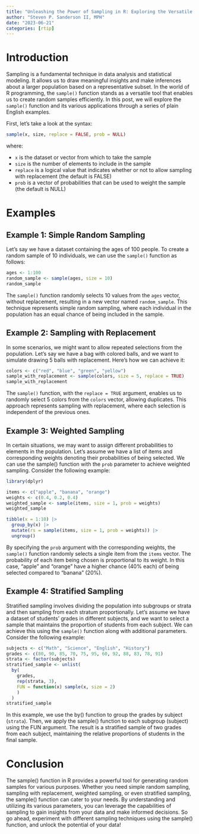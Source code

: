 ```yaml
---
title: "Unleashing the Power of Sampling in R: Exploring the Versatile sample() Function"
author: "Steven P. Sanderson II, MPH"
date: "2023-06-21"
categories: [rtip]
---
```


# Introduction

Sampling is a fundamental technique in data analysis and statistical modeling. It allows us to draw meaningful insights and make inferences about a larger population based on a representative subset. In the world of R programming, the `sample()` function stands as a versatile tool that enables us to create random samples efficiently. In this post, we will explore the `sample()` function and its various applications through a series of plain English examples.

First, let's take a look at the syntax:

```R
sample(x, size, replace = FALSE, prob = NULL)
```

where:

*    `x` is the dataset or vector from which to take the sample
*    `size` is the number of elements to include in the sample
*    `replace` is a logical value that indicates whether or not to allow sampling with replacement (the default is FALSE)
*    `prob` is a vector of probabilities that can be used to weight the sample (the default is NULL)

# Examples
## Example 1: Simple Random Sampling

Let's say we have a dataset containing the ages of 100 people. To create a random sample of 10 individuals, we can use the `sample()` function as follows:

```r
ages <- 1:100
random_sample <- sample(ages, size = 10)
random_sample
```

The `sample()` function randomly selects 10 values from the `ages` vector, without replacement, resulting in a new vector named `random_sample`. This technique represents simple random sampling, where each individual in the population has an equal chance of being included in the sample.

## Example 2: Sampling with Replacement
In some scenarios, we might want to allow repeated selections from the population. Let's say we have a bag with colored balls, and we want to simulate drawing 5 balls with replacement. Here's how we can achieve it:

```r
colors <- c("red", "blue", "green", "yellow")
sample_with_replacement <- sample(colors, size = 5, replace = TRUE)
sample_with_replacement
```

The `sample()` function, with the `replace = TRUE` argument, enables us to randomly select 5 colors from the `colors` vector, allowing duplicates. This approach represents sampling with replacement, where each selection is independent of the previous ones.

## Example 3: Weighted Sampling

In certain situations, we may want to assign different probabilities to elements in the population. Let's assume we have a list of items and corresponding weights denoting their probabilities of being selected. We can use the sample() function with the `prob` parameter to achieve weighted sampling. Consider the following example:

```r
library(dplyr)

items <- c("apple", "banana", "orange")
weights <- c(0.4, 0.2, 0.4)
weighted_sample <- sample(items, size = 1, prob = weights)
weighted_sample

tibble(x = 1:10) |> 
  group_by(x) |> 
  mutate(rs = sample(items, size = 1, prob = weights)) |>
  ungroup()
```

By specifying the `prob` argument with the corresponding weights, the `sample()` function randomly selects a single item from the `items` vector. The probability of each item being chosen is proportional to its weight. In this case, "apple" and "orange" have a higher chance (40% each) of being selected compared to "banana" (20%).

## Example 4: Stratified Sampling

Stratified sampling involves dividing the population into subgroups or strata and then sampling from each stratum proportionally. Let's assume we have a dataset of students' grades in different subjects, and we want to select a sample that maintains the proportion of students from each subject. We can achieve this using the `sample()` function along with additional parameters. Consider the following example:

```r
subjects <- c("Math", "Science", "English", "History")
grades <- c(80, 90, 85, 70, 75, 95, 60, 92, 88, 83, 78, 91)
strata <- factor(subjects)
stratified_sample <- unlist(
  by(
    grades, 
    rep(strata, 3), 
    FUN = function(x) sample(x, size = 2)
    )
  )
stratified_sample
```
In this example, we use the by() function to group the grades by subject (`strata`). Then, we apply the sample() function to each subgroup (subject) using the FUN argument. The result is a stratified sample of two grades from each subject, maintaining the relative proportions of students in the final sample.

# Conclusion

The sample() function in R provides a powerful tool for generating random samples for various purposes. Whether you need simple random sampling, sampling with replacement, weighted sampling, or even stratified sampling, the sample() function can cater to your needs. By understanding and utilizing its various parameters, you can leverage the capabilities of sampling to gain insights from your data and make informed decisions. So go ahead, experiment with different sampling techniques using the sample() function, and unlock the potential of your data!